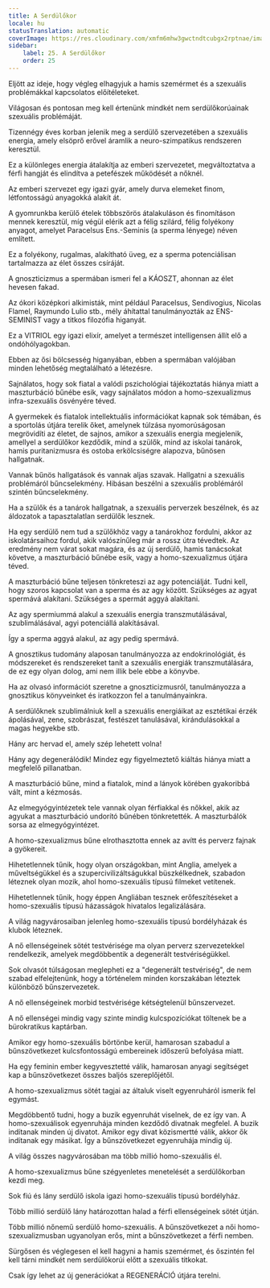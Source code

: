 ```yaml
---
title: A Serdülőkor
locale: hu
statusTranslation: automatic
coverImage: https://res.cloudinary.com/xmfm6mhw3gwctndtcubgx2rptnae/image/upload/v1740337243/small_cover_educacion_fundamental_a051170f1c.webp
sidebar:
    label: 25. A Serdülőkor
    order: 25
---
```

Eljött az ideje, hogy végleg elhagyjuk a hamis szemérmet és a szexuális problémákkal kapcsolatos előítéleteket.

Világosan és pontosan meg kell értenünk mindkét nem serdülőkorúainak szexuális problémáját.

Tizennégy éves korban jelenik meg a serdülő szervezetében a szexuális energia, amely elsöprő erővel áramlik a neuro-szimpatikus rendszeren keresztül.

Ez a különleges energia átalakítja az emberi szervezetet, megváltoztatva a férfi hangját és elindítva a petefészek működését a nőknél.

Az emberi szervezet egy igazi gyár, amely durva elemeket finom, létfontosságú anyagokká alakít át.

A gyomrunkba kerülő ételek többszörös átalakuláson és finomításon mennek keresztül, míg végül elérik azt a félig szilárd, félig folyékony anyagot, amelyet Paracelsus Ens.-Seminis (a sperma lényege) néven említett.

Ez a folyékony, rugalmas, alakítható üveg, ez a sperma potenciálisan tartalmazza az élet összes csíráját.

A gnoszticizmus a spermában ismeri fel a KÁOSZT, ahonnan az élet hevesen fakad.

Az ókori középkori alkimisták, mint például Paracelsus, Sendivogius, Nicolas Flamel, Raymundo Lulio stb., mély áhítattal tanulmányozták az ENS-SEMINIST vagy a titkos filozófia higanyát.

Ez a VITRIOL egy igazi elixír, amelyet a természet intelligensen állít elő a ondóhólyagokban.

Ebben az ősi bölcsesség higanyában, ebben a spermában valójában minden lehetőség megtalálható a létezésre.

Sajnálatos, hogy sok fiatal a valódi pszichológiai tájékoztatás hiánya miatt a maszturbáció bűnébe esik, vagy sajnálatos módon a homo-szexualizmus infra-szexuális ösvényére téved.

A gyermekek és fiatalok intellektuális információkat kapnak sok témában, és a sportolás útjára terelik őket, amelynek túlzása nyomorúságosan megrövidíti az életet, de sajnos, amikor a szexuális energia megjelenik, amellyel a serdülőkor kezdődik, mind a szülők, mind az iskolai tanárok, hamis puritanizmusra és ostoba erkölcsiségre alapozva, bűnösen hallgatnak.

Vannak bűnös hallgatások és vannak aljas szavak. Hallgatni a szexuális problémáról bűncselekmény. Hibásan beszélni a szexuális problémáról szintén bűncselekmény.

Ha a szülők és a tanárok hallgatnak, a szexuális perverzek beszélnek, és az áldozatok a tapasztalatlan serdülők lesznek.

Ha egy serdülő nem tud a szülőkhöz vagy a tanárokhoz fordulni, akkor az iskolatársaihoz fordul, akik valószínűleg már a rossz útra tévedtek. Az eredmény nem várat sokat magára, és az új serdülő, hamis tanácsokat követve, a maszturbáció bűnébe esik, vagy a homo-szexualizmus útjára téved.

A maszturbáció bűne teljesen tönkreteszi az agy potenciálját. Tudni kell, hogy szoros kapcsolat van a sperma és az agy között. Szükséges az agyat spermává alakítani. Szükséges a spermát aggyá alakítani.

Az agy spermiummá alakul a szexuális energia transzmutálásával, szublimálásával, agyi potenciállá alakításával.

Így a sperma aggyá alakul, az agy pedig spermává.

A gnosztikus tudomány alaposan tanulmányozza az endokrinológiát, és módszereket és rendszereket tanít a szexuális energiák transzmutálására, de ez egy olyan dolog, ami nem illik bele ebbe a könyvbe.

Ha az olvasó információt szeretne a gnoszticizmusról, tanulmányozza a gnosztikus könyveinket és iratkozzon fel a tanulmányainkra.

A serdülőknek szublimálniuk kell a szexuális energiáikat az esztétikai érzék ápolásával, zene, szobrászat, festészet tanulásával, kirándulásokkal a magas hegyekbe stb.

Hány arc hervad el, amely szép lehetett volna!

Hány agy degenerálódik! Mindez egy figyelmeztető kiáltás hiánya miatt a megfelelő pillanatban.

A maszturbáció bűne, mind a fiatalok, mind a lányok körében gyakoribbá vált, mint a kézmosás.

Az elmegyógyintézetek tele vannak olyan férfiakkal és nőkkel, akik az agyukat a maszturbáció undorító bűnében tönkretették. A maszturbálók sorsa az elmegyógyintézet.

A homo-szexualizmus bűne elrothasztotta ennek az avítt és perverz fajnak a gyökereit.

Hihetetlennek tűnik, hogy olyan országokban, mint Anglia, amelyek a műveltségükkel és a szupercivilizáltságukkal büszkélkednek, szabadon léteznek olyan mozik, ahol homo-szexuális típusú filmeket vetítenek.

Hihetetlennek tűnik, hogy éppen Angliában tesznek erőfeszítéseket a homo-szexuális típusú házasságok hivatalos legalizálására.

A világ nagyvárosaiban jelenleg homo-szexuális típusú bordélyházak és klubok léteznek.

A nő ellenségeinek sötét testvérisége ma olyan perverz szervezetekkel rendelkezik, amelyek megdöbbentik a degenerált testvériségükkel.

Sok olvasót túlságosan meglepheti ez a "degenerált testvériség", de nem szabad elfelejtenünk, hogy a történelem minden korszakában léteztek különböző bűnszervezetek.

A nő ellenségeinek morbid testvérisége kétségtelenül bűnszervezet.

A nő ellenségei mindig vagy szinte mindig kulcspozíciókat töltenek be a bürokratikus kaptárban.

Amikor egy homo-szexuális börtönbe kerül, hamarosan szabadul a bűnszövetkezet kulcsfontosságú embereinek időszerű befolyása miatt.

Ha egy feminin ember kegyvesztetté válik, hamarosan anyagi segítséget kap a bűnszövetkezet összes baljós szereplőjétől.

A homo-szexualizmus sötét tagjai az általuk viselt egyenruháról ismerik fel egymást.

Megdöbbentő tudni, hogy a buzik egyenruhát viselnek, de ez így van. A homo-szexuálisok egyenruhája minden kezdődő divatnak megfelel. A buzik indítanak minden új divatot. Amikor egy divat közismertté válik, akkor ők indítanak egy másikat. Így a bűnszövetkezet egyenruhája mindig új.

A világ összes nagyvárosában ma több millió homo-szexuális él.

A homo-szexualizmus bűne szégyenletes menetelését a serdülőkorban kezdi meg.

Sok fiú és lány serdülő iskola igazi homo-szexuális típusú bordélyház.

Több millió serdülő lány határozottan halad a férfi ellenségeinek sötét útján.

Több millió nőnemű serdülő homo-szexuális. A bűnszövetkezet a női homo-szexualizmusban ugyanolyan erős, mint a bűnszövetkezet a férfi nemben.

Sürgősen és véglegesen el kell hagyni a hamis szemérmet, és őszintén fel kell tárni mindkét nem serdülőkorúi előtt a szexuális titkokat.

Csak így lehet az új generációkat a REGENERÁCIÓ útjára terelni.


